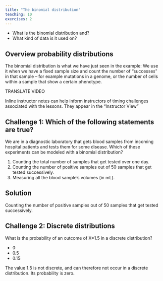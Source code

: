 ```yaml
---
title: "The binomial distribution"
teaching: 10
exercises: 2
---
```


:::::::::::::::::::::::::::::::::::::: questions 

- What is the binomial distribution and?  
- What kind of data is it used on?

::::::::::::::::::::::::::::::::::::::::::::::::

::::::::::::::::::::::::::::::::::::: objectives



::::::::::::::::::::::::::::::::::::::::::::::::

## Overview probability distributions

The binomial distribution is what we have just seen in the example: We use it when we have a fixed sample size and count the number of "successes" in that sample -- for example mutations in a genome, or the number of cells within a sample that show a certain phenotype.

TRANSLATE VIDEO


:::::::::::::::::::::::::::::::::::::::::::::::::::::::::::::::::::: instructor

Inline instructor notes can help inform instructors of timing challenges
associated with the lessons. They appear in the "Instructor View"

::::::::::::::::::::::::::::::::::::::::::::::::::::::::::::::::::::::::::::::::

::::::::::::::::::::::::::::::::::::: challenge 

## Challenge 1: Which of the following statements are true?  

We are in a diagnostic laboratory that gets blood samples from incoming hospital patients and tests them for some disease. Which of these experiments can be modeled with a binomial distribution?

1. Counting the total number of samples that get tested over one day.  
2. Counting the number of positive samples out of 50 samples that get tested successively.  
3. Measuring all the blood sample's volumes (in mL).  


:::::::::::::::::::::::: solution 

## Solution
 
Counting the number of positive samples out of 50 samples that get tested successively.

:::::::::::::::::::::::::::::::::


## Challenge 2: Discrete distributions

What is the probability of an outcome of X=1.5 in a discrete distribution?

- 0 
- 0.5 
- 0.15 

:::::::::::::::::::::::: solution 

The value $1.5$ is not discrete, and can therefore not occur in a discrete distribution. Its probability is zero. 

:::::::::::::::::::::::::::::::::
::::::::::::::::::::::::::::::::::::::::::::::::

